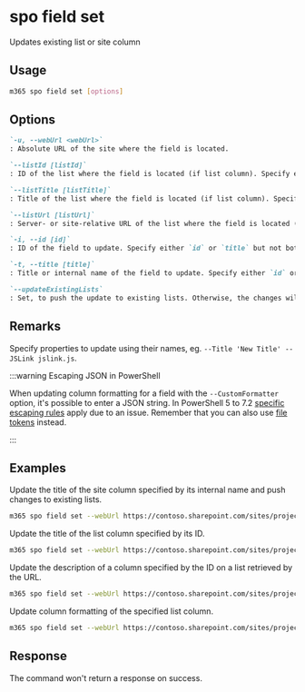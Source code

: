 
# spo field set

Updates existing list or site column

## Usage

```sh
m365 spo field set [options]
```

## Options

```md definition-list
`-u, --webUrl <webUrl>`
: Absolute URL of the site where the field is located.

`--listId [listId]`
: ID of the list where the field is located (if list column). Specify either `listTitle`, `listId` or `listUrl`.

`--listTitle [listTitle]`
: Title of the list where the field is located (if list column). Specify either `listTitle`, `listId` or `listUrl`.

`--listUrl [listUrl]`
: Server- or site-relative URL of the list where the field is located (if list column). Specify either `listTitle`, `listId` or `listUrl`.

`-i, --id [id]`
: ID of the field to update. Specify either `id` or `title` but not both.

`-t, --title [title]`
: Title or internal name of the field to update. Specify either `id` or `title` but not both.

`--updateExistingLists`
: Set, to push the update to existing lists. Otherwise, the changes will apply to new lists only.
```

<Global />

## Remarks

Specify properties to update using their names, eg. `--Title 'New Title' --JSLink jslink.js`.

:::warning Escaping JSON in PowerShell

When updating column formatting for a field with the `--CustomFormatter` option, it's possible to enter a JSON string. In PowerShell 5 to 7.2 [specific escaping rules](./../../../user-guide/using-cli.mdx#escaping-double-quotes-in-powershell) apply due to an issue. Remember that you can also use [file tokens](./../../../user-guide/using-cli.mdx#passing-complex-content-into-cli-options) instead.

:::

## Examples

Update the title of the site column specified by its internal name and push changes to existing lists.

```sh
m365 spo field set --webUrl https://contoso.sharepoint.com/sites/project-x --title 'MyColumn' --updateExistingLists --Title 'My column'
```

Update the title of the list column specified by its ID.

```sh
m365 spo field set --webUrl https://contoso.sharepoint.com/sites/project-x --listTitle 'My List' --id 330f29c5-5c4c-465f-9f4b-7903020ae1ce --Title 'My column'
```

Update the description of a column specified by the ID on a list retrieved by the URL.

```sh
m365 spo field set --webUrl https://contoso.sharepoint.com/sites/project-x --listUrl '/sites/project-x/Lists/My List' --id 330f29c5-5c4c-465f-9f4b-7903020ae1ce --Description 'My column Description'
```

Update column formatting of the specified list column.

```sh
m365 spo field set --webUrl https://contoso.sharepoint.com/sites/project-x --listTitle 'My List' --title 'MyColumn' --CustomFormatter '{"schema":"https://developer.microsoft.com/json-schemas/sp/column-formatting.schema.json", "elmType": "div", "txtContent": "@currentField"}'
```

## Response

The command won't return a response on success.
